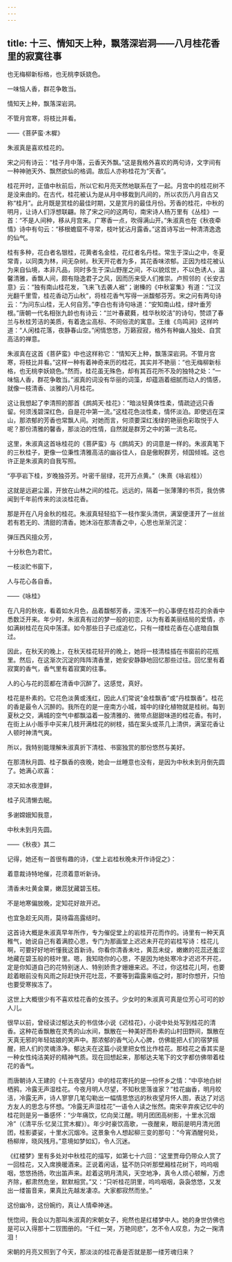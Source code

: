 ```yaml
---
---
---
```

title: 十三、情知天上种，飘落深岩洞——八月桂花香里的寂寞往事
---




也无梅柳新标格，也无桃李妖娆色。

一味恼人香，群花争敢当。

情知天上种，飘落深岩洞。

不管月宫寒，将枝比并看。

——《菩萨蛮·木樨》

朱淑真是喜欢桂花的。

宋之问有诗云：“桂子月中落，云香天外飘。”这是我格外喜欢的两句诗，文字间有一种神驰天外、飘然欲仙的格调。故后人亦称桂花为“天香”。

桂花开时，正值中秋前后，所以它和月亮天然地联系在了一起。月宫中的桂花树不是没来由的。在古代，桂花被认为是从月中移栽到凡间的，所以农历八月自古又称“桂月”。此月既是赏桂的最佳时期，又是赏月的最佳月份。芳香的桂花，中秋的明月，让诗人们浮想联翩。除了宋之问的这两句，南宋诗人杨万里有《丛桂》一首：“不是人间种，移从月宫来。广寒香一点，吹得满山开。”朱淑真也在《秋夜牵情》诗中有句云：“移根蟾窟不寻常，枝叶犹沾月露香。”这首诗写出一种清清逸逸的仙气。



桂有多种，花白者名银桂，花黄者名金桂，花红者名丹桂。常生于深山之中，冬夏常青，以同类为林，间无杂树。秋天开花者为多，其花香味浓郁。正因为桂花被认为来自仙境，本非凡品，同时多生于深山野崖之间，不以貌炫世，不以色诱人，温馨清雅，香飘人间，颇有隐逸君子之风，因而历来受人们推崇。卢照邻的《长安古意》云：“独有南山桂花发，飞来飞去袭人裾”；谢榛的《中秋宴集》有道：“江汉光翻千里雪，桂花香动万山秋”，将桂花香气写得一派馥郁芬芳。宋之问有两句诗云：“为问东山桂，无人何自芳。”李白也有诗句咏道：“安知南山桂，绿叶垂芳根。”唐朝一代名相张九龄也有诗云：“兰叶春葳蕤，桂华秋皎洁”的诗句，赞颂了春兰与秋桂芳洁的美质，有着逸尘高标、不同俗流的寓意。王维《鸟鸣涧》这样吟道：“人闲桂花落，夜静春山空。”闲情悠悠，万籁寂寂，格外有种幽人独处、自赏高洁的禅意。

朱淑真在这首《菩萨蛮》中也这样称它：“情知天上种，飘落深岩洞。不管月宫寒，将枝比并看。”这样一种有着神奇来历的桂花，其实并不艳丽：“也无梅柳新标格，也无桃李妖娆色。”然而，桂花虽无殊色，却有其百花所不及的独特之处：“一味恼人香，群花争敢当。”淑真的词没有华丽的词藻，却蕴涵着细腻而动人的情感，就像一枝清香、淡雅的八月桂花。



这让我想起了李清照的那首《鹧鸪天·桂花》：“暗淡轻黄体性柔，情疏迹远只香留。何须浅碧深红色，自是花中第一流。”这桂花色淡性柔，情怀淡泊。即使远在深山，那浓郁的芳香也常飘人间。对她而言，何须要深红浅绿的艳丽色彩取悦于人呢？那份清雅的馨香，那淡泊的性情，自然就是群芳之中的第一流名花。

这里，朱淑真这首咏桂花的《菩萨蛮》与《鹧鸪天》的词意是一样的。朱淑真笔下的三秋桂子，更像一位秉性清雅高洁的幽谷佳人，自是傲睨群芳，倾国倾城。这也许正是朱淑真的自我写照。

“亭亭岩下桂，岁晚独芬芳。叶密千层绿，花开万点黄。”（朱熹《咏岩桂》）

这就是远避尘嚣，开放在山林之间的桂花。远远的，隔着一张薄薄的书页，我仿佛闻到千年前传来的淡淡桂花香。

那是开在八月金秋的桂花。朱淑真轻轻掐下一枝作案头清供，满室便漾开了一丝丝若有若无的、清甜的清香。她沐浴在那清香之中，心思也渐渐沉淀：



弹压西风擅众芳，

十分秋色为君忙。

一枝淡贮书窗下，

人与花心各自香。

——《咏桂》

在八月的秋夜，看着如水月色，品着馥郁芳香，深浅不一的心事便在桂花的余香中悉数泛开来。年少时，朱淑真有过的梦一般的初恋，以为有着美丽结局的爱情，亦如满树桂花在风中荡漾。如今那些日子已成追忆，只有一缕桂花香在心底暗自飘过。

因此，在秋天的晚上，在秋天桂花轻开的晚上，她将一枝清桂插在书窗前的花瓶里。然后，在这渐次沉淀的阵阵清香里，她安安静静地回忆那些过往。回忆里有着寂寞的香气，香气里有着寂寞的往事。

人的心与花的蕊都在清香中沉醉了。这感觉，真好。

桂花是朴素的。它花色淡黄或浅红，因此人们常说“金桂飘香”或“丹桂飘香”。桂花的香是最令人沉醉的。我所在的是一座南方小城，城中的绿化植物就是桂树。每到夏秋之交，满城的空气中都飘溢着一股清雅的、微带点甜甜味道的桂花香。有时，在街上从小贩手中买来几枝开满桂花的树枝，插在案头或茶几上清供，满室花香让人顿时神清气爽。



所以，我特别能理解朱淑真折下清桂、书窗独赏的那份悠然与美好。

在那清秋月圆、桂子飘香的夜晚，她会一丝睡意也没有，是因为中秋未到月倒先圆了。她满心欢喜：

凉天如水夜澄鲜，

桂子风清懒去眠。

多谢嫦娥知我意，

中秋未到月先圆。

——《秋夜》其二

记得，她还有一首很有趣的诗，《堂上岩桂秋晚未开作诗促之》：



着意裁诗特地催，花须着意听新诗。

清香未吐黄金粟，嫩蕊犹藏碧玉枝。

不是地寒偏放晚，定知花好故开迟。

也宜急趁无风雨，莫待霜高露结时。

这首诗大概是朱淑真早年所作，专为催促堂上的岩桂开花而作的。诗里有一种天真稚气，她说自己有着满腔心思，专门为那画堂上迟迟未开花的岩桂写诗：桂花儿啊，可要好好地听懂我这首新诗。你看你清香未吐，黄蕊未绽，嫩嫩的花蕊还羞涩地藏在碧玉般的枝叶里。嗯，我知晓你的心思，不是因为地处寒冷才迟迟不开花，定是你知道自己的花特别迷人、特别娇贵才姗姗来迟。不过，你这桂花儿呵，也要趁着眼前没有风雨之际赶快开花吐蕊，不要等到霜露来临之时，那时你想开，只怕也要受寒挨冻了。

这世上大概很少有不喜欢桂花香的女孩子。少女时的朱淑真可真是位芳心可可的妙人儿。

很早以前，曾经读过郁达夫的书信体小说《迟桂花》，小说中处处写到桂花的清香。这种花香飘散在灵秀的山水间，飘散在一种美好而朴素的山村田野间，飘散在天真无邪的年轻姑娘的笑声中。那浓郁的香气沁人心脾，仿佛能把人们的宿梦摇醒，把人们的灵魂涤净。郁达夫在这篇小说里把女性比作桂花。那桂花之香其实是一种女性纯洁美好的精神气质。现在回想起来，那郁达夫笔下的文字都仿佛带着桂花的香气。



而唐朝诗人王建的《十五夜望月》中的桂花寄托的是一份怀乡之情：“中亭地白树栖鸦，冷露无声湿桂花。今夜月明人尽望，不知秋思落谁家？”桂花幽香，明月皎洁，冷露无声，诗人寥寥几笔勾勒出一幅情思悠远的秋夜望月怀人图，表达了对远方友人的思念与怀想。“冷露无声湿桂花”一语令人读之怅然。南宋辛弃疾记忆中的桂花则是另一番感怀：“少年痛饮，忆向吴江醒。明月团团高树影，十里水沉烟冷”（《清平乐·忆吴江赏木樨》）。年少时豪饮高歌，一夜醒来，眼前是明月清光团团，桂影婆娑，十里水沉烟冷。这景象令人想起柳三变的那句：“今宵酒醒何处，杨柳岸，晓风残月。”意境如梦如幻，令人沉迷。

《红楼梦》里有多处对中秋桂花的描写，如第七十六回：“这里贾母仍带众人赏了一回桂花，又入席换暖酒来。正说着闲话，猛不防只听那壁厢桂花树下，呜呜咽咽，悠悠扬扬，吹出笛声来。趁着这明月清风，天空地净，真令人烦心顿解，万虑齐除，都肃然危坐，默默相赏。”又：“只听桂花阴里，呜呜咽咽，袅袅悠悠，又发出一缕笛音来，果真比先越发凄凉。大家都寂然而坐。”



这份幽冷，这份婉约，真让人情牵神迷。

恍惚间，我会以为那叫朱淑真的宋朝女子，宛然也是红楼梦中人。她的身世仿佛也是可以入得那十二钗图册的。“千红一哭，万艳同悲”，怎不令人叹息，为之一掬清泪！

宋朝的月亮又照到了今天，那淡淡的桂花香是否就是那一缕芳魂归来？